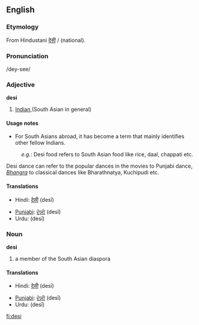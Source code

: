{{wikipedia|article=desi}}
==English==

===Etymology===
From Hindustani [[देसी]] / {{ur-Arab|[[دیسی]]}}  (national).

===Pronunciation===
/dey-see/

===Adjective===
'''desi'''

# [[Indian]],(South Asian in general)

====Usage notes====
* For South Asians abroad, it has become a term that mainly identifies other fellow Indians.

: ''e.g.'': Desi food refers to South Asian food like rice, daal, chappati etc.
Desi dance can refer to the popular dances in the movies to Punjabi dance, ''[[Bhangra]]'' to classical dances like Bharathnatya, Kuchipudi etc.

====Translations====
{{trans-top|South Asian}}
* Hindi: [[देसी]] (desī)
{{trans-mid}}
* [[Punjabi]]: [[ਦੇਸੀ]] (desī)
* Urdu: {{ur-Arab|[[دیسی]]}} (desī)
{{trans-bottom}}

===Noun===
'''desi'''

# a member of the South Asian diaspora

====Translations====
{{trans-top|person}}
* Hindi: [[देसी]] (desī)
{{trans-mid}}
* [[Punjabi]]: [[ਦੇਸੀ]] (desī)
* Urdu: {{ur-Arab|[[دیسی]]}} (desī)
{{trans-bottom}}

[[fi:desi]]